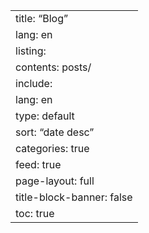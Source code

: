 ---
title: "Blog"
lang: en
listing: 
  contents: posts/
  include:
    lang: en
  type: default
  sort: "date desc"
  categories: true
  feed: true
page-layout: full
title-block-banner: false
toc: true
---
